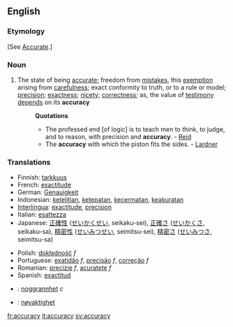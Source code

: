 ==English==
===Etymology===
[See [[Accurate]].]
=== Noun ===
#The state of being [[accurate]]; freedom from [[mistakes]], this [[exemption]] arising from [[carefulness]]; exact conformity to truth, or to a rule or model; [[precision]]; [[exactness]]; [[nicety]]; [[correctness]]; as, the value of [[testimony]] [[depends]] on its '''accuracy'''
#:'''Quotations'''
#:*The professed end [of logic] is to teach men to think, to judge, and to reason, with precision and '''accuracy'''. - [[Reid]]
#:*The '''accuracy''' with which the piston fits the sides. - [[Lardner]]

=== Translations ===
{{top}}
*Finnish: [[tarkkuus]]
*French: [[exactitude]]
*German: [[Genauigkeit]]
*Indonesian: [[teliti|ketelitian]], [[tepat|ketepatan]], [[cermat|kecermatan]], [[akurat|keakuratan]]
*[[Interlingua]]: [[exactitude]], [[precision]]
*Italian: [[esattezza]]
*Japanese: [[正確性]] ([[せいかくせい]], seikaku-sei), [[正確さ]] ([[せいかくさ]], seikaku-sa), [[精密性]] ([[せいみつせい]], seimitsu-sei), [[精密さ]] ([[せいみつさ]], seimitsu-sa)
{{mid}}
*Polish: [[dokładność]] ''f''
*Portuguese: [[exatidão]] ''f'', [[precisão]] ''f'', [[correção]] ''f''
*Romanian: [[precizie]] ''f'', [[acuratete]] ''f''
*Spanish: [[exactitud]]
*{{sv}}: [[noggrannhet]] ''c''
*{{no}}: [[nøyaktighet]]
{{bottom}}

[[fr:accuracy]]
[[it:accuracy]]
[[sv:accuracy]]